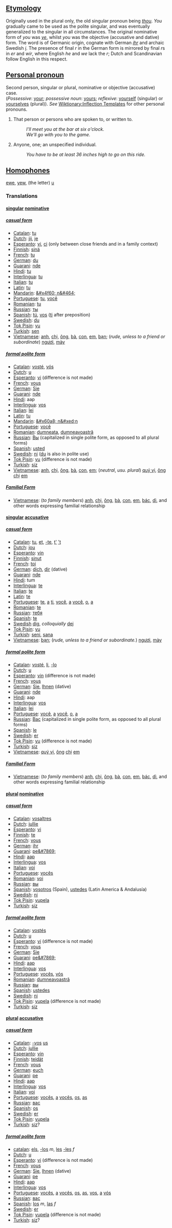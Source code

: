 ==[[Etymology]]==
Originally used in the plural only, the old singular pronoun being ''[[thou]]''.  ''You'' gradually came to be used as the polite singular, and was eventually generalized to the singular in all circumstances.  The original nominative form of ''you'' was ''[[ye]]'', whilst ''you'' was the objective (accusative and dative) form.  The word is of Germanic origin, cognate with German ''[[ihr]]'' and archaic Swedish ''[[i]]''.  The presence of final ''r'' in the German form is mirrored by final ''r''s in ''er'' and ''wir'', where English ''he'' and ''we'' lack the ''r''; Dutch and Scandinavian follow English in this respect.

==[[Personal pronoun]]==
Second person, singular or plural, nominative or objective (accusative) case.<br> (''Possessive'': [[your]]; ''possessive noun'': [[yours]]; ''reflexive'': [[yourself]] (singular) or [[yourselves]] (plural)). ''See'' [[Wiktionary:Inflection Templates]] for other personal pronouns.

#That person or persons who are spoken to, or written to. 
#:''I'll meet you at the bar at six o'clock.'' 
#:''We'll go with you to the game.'' 
#Anyone, one; an unspecified individual. 
#:''You have to be at least 36 inches high to go on this ride.''

== [[Homophone]]s ==
[[ewe]], [[yew]], (the letter) [[u]]

===Translations===

====[[singular]] [[nominative]]====

=====[[casual form]]=====

*[[Catalan]]: [[tu]]
*[[Dutch]]: [[jij]], [[je]]
*[[Esperanto]]: [[vi]], [[ci]] (only between close friends and in a family context)
*[[Finnish]]: [[sinä]]
*[[French]]: [[tu]]
*[[German]]: [[du]]
*[[Guarani]]: [[nde]]
*[[Hindi]]: [[tu]]
*[[Interlingua]]: [[tu]]
*[[Italian]]: [[tu]]
*[[Latin]]: [[tu]]
*[[Mandarin]]: [[&#x4f60; n&#464;]]
*[[Portuguese]]: [[tu]], [[você]]
*[[Romanian]]: [[tu]]
*[[Russian]]: [[ты]]
*[[Spanish]]: [[tú]], [[vos]] ([[ti]] after preposition)
*[[Swedish]]: [[du]]
*[[Tok Pisin]]: [[yu]]
*[[Turkish]]: [[sen]]
*[[Vietnamese]]: [[anh]], [[chị]], [[ông]], [[bà]], [[con#Vietnamese|con]], [[em#Vietnamese|em]], [[bạn]]; (''rude, unless to a friend or subordinate'') [[ngươi]], [[mày]]

=====[[formal polite form]]=====

*[[Catalan]]: [[vosté]], [[vós]]
*[[Dutch]]: [[u]]
*[[Esperanto]]: [[vi]] (difference is not made)
*[[French]]: [[vous]]
*[[German]]: [[Sie]]
*[[Guarani]]: [[nde]]
*[[Hindi]]: aap
*[[Interlingua]]: [[vos]]
*[[Italian]]: [[lei]]
*[[Latin]]: [[tu]]
*[[Mandarin]]: [[&#x60a8; n&#xed;n]]
*[[Portuguese]]: [[você]]
*[[Romanian]]: [[dumneata]], [[dumneavoastră]]
*[[Russian]]: [[Вы]] (capitalized in single polite form, as opposed to all plural forms)
*[[Spanish]]: [[usted]]
*[[Swedish]]: [[ni]] ([[du]] is also in polite use)
*[[Tok Pisin]]: [[yu]] (difference is not made)
*[[Turkish]]: [[siz]]
*[[Vietnamese]]: [[anh]], [[chị]], [[ông]], [[bà]], [[con#Vietnamese|con]], [[em#Vietnamese|em]]; (''neutral'', ''usu. plural'') [[quý vị]], [[ông]] [[chị]] [[em#Vietnamese|em]]

===== [[Familial Form]] =====
*[[Vietnamese]]: (''to family members'') [[anh]], [[chị]], [[ông]], [[bà]], [[con#Vietnamese|con]], [[em#Vietnamese|em]], [[bác]], [[dì]], and other words expressing familial relationship

====[[singular]] [[accusative]]====

=====[[casual form]]=====

*[[Catalan]]: [[tu]], [[et]], [[-te]], [[t']] [['t]]
*[[Dutch]]: [[jou]]
*[[Esperanto]]: [[vin]]
*[[Finnish]]: [[sinut]]
*[[French]]: [[toi]]
*[[German]]: [[dich]], [[dir]] (dative)
*[[Guarani]]: [[nde]]
*[[Hindi]]: tum
*[[Interlingua]]: [[te]]
*[[Italian]]: [[te]]
*[[Latin]]: [[te]]
*[[Portuguese]]: [[te]], [[a]] [[ti]], [[você]], [[a]] [[você]], [[o]], [[a]]
*[[Romanian]]: [[te]]
*[[Russian]]: [[тебя]]
*[[Spanish]]: [[te]]
*[[Swedish]] [[dig]], ''colloquially'' [[dej]]
*[[Tok Pisin]]: [[yu]]
*[[Turkish]]: [[seni]], [[sana]]
*[[Vietnamese]]: [[bạn]]; (''rude, unless to a friend or subordinate.'') [[ngươi]], [[mày]]

=====[[formal polite form]]=====

*[[Catalan]]: [[vosté]], [[li]], [[-lo]]
*[[Dutch]]: [[u]]
*[[Esperanto]]: [[vin]] (difference is not made)
*[[French]]: [[vous]]
*[[German]]: [[Sie]], [[Ihnen]] (dative)
*[[Guarani]]: [[nde]]
*[[Hindi]]: aap
*[[Interlingua]]: [[vos]]
*[[Italian]]: [[lei]]
*[[Portuguese]]: [[você]], [[a]] [[você]], [[o]], [[a]]
*[[Russian]]: [[Вас]] (capitalized in single polite form, as opposed to all plural forms)
*[[Spanish]]: [[le]]
*[[Swedish]]: [[er]]
*[[Tok Pisin]]: [[yu]] (difference is not made)
*[[Turkish]]: [[siz]]
*[[Vietnamese]]: [[quý vị]], [[ông]] [[chị]] [[em#Vietnamese|em]]

===== [[Familial Form]] =====
*[[Vietnamese]]: (''to family members'') [[anh]], [[chị]], [[ông]], [[bà]], [[con#Vietnamese|con]], [[em#Vietnamese|em]], [[bác]], [[dì]], and other words expressing familial relationship

====[[plural]] [[nominative]]====

=====[[casual form]]=====

*[[Catalan]]: [[vosaltres]]
*[[Dutch]]: [[jullie]]
*[[Esperanto]]: [[vi]]
*[[Finnish]]: [[te]]
*[[French]]: [[vous]]
*[[German]]: [[ihr]]
*[[Guarani]]: [[pe&#7869;]]
*[[Hindi]]: [[aap]]
*[[Interlingua]]: [[vos]]
*[[Italian]]: [[voi]]
*[[Portuguese]]: [[vocês]]
*[[Romanian]]: [[voi]] 
*[[Russian]]: [[вы]]
*[[Spanish]]: [[vosotros]] (Spain), [[ustedes]] (Latin America & Andalusía)
*[[Swedish]]: [[ni]]
*[[Tok Pisin]]: [[yupela]]
*[[Turkish]]: [[siz]]

=====[[formal polite form]]=====

*[[Catalan]]: [[vostés]]
*[[Dutch]]: [[u]]
*[[Esperanto]]: [[vi]] (difference is not made)
*[[French]]: [[vous]]
*[[German]]: [[Sie]]
*[[Guarani]]: [[pe&#7869;]]
*[[Hindi]]: [[aap]]
*[[Interlingua]]: [[vos]]
*[[Portuguese]]: [[vocês]], [[vós]]
*[[Romanian]]: [[dumneavoastră]]
*[[Russian]]: [[вы]]
*[[Spanish]]: [[ustedes]]
*[[Swedish]]: [[ni]]
*[[Tok Pisin]]: [[yupela]] (difference is not made)
*[[Turkish]]: [[siz]]

====[[plural]] [[accusative]]====

=====[[casual form]]=====

*[[Catalan]]: [[-vos]] [[us]]
*[[Dutch]]: [[jullie]]
*[[Esperanto]]: [[vin]]
*[[Finnish]]: [[teidät]]
*[[French]]: [[vous]]
*[[German]]: [[euch]]
*[[Guarani]]: [[pe]]
*[[Hindi]]: [[aap]]
*[[Interlingua]]: [[vos]]
*[[Italian]]: [[voi]]
*[[Portuguese]]: [[vocês]], [[a]] [[vocês]], [[os]], [[as]]
*[[Russian]]: [[вас]]
*[[Spanish]]: [[os]]
*[[Swedish]]: [[er]]
*[[Tok Pisin]]: [[yupela]]
*[[Turkish]]: [[siz]]?

=====[[formal polite form]]=====

*[[catalan]]: [[els]], [[-los]] ''m'', [[les]] [[-les]] ''f''
*[[Dutch]]: [[u]]
*[[Esperanto]]: [[vi]] (difference is not made)
*[[French]]: [[vous]]
*[[German]]: [[Sie]], [[Ihnen]] (dative)
*[[Guarani]]: [[pe]]
*[[Hindi]]: [[aap]]
*[[Interlingua]]: [[vos]]
*[[Portuguese]]: [[vocês]], [[a]] [[vocês]], [[os]], [[as]], [[vos]], [[a]] [[vós]]
*[[Russian]]: [[вас]]
*[[Spanish]]: [[los]] ''m'', [[las]] ''f''
*[[Swedish]]: [[er]]
*[[Tok Pisin]]: [[yupela]] (difference is not made)
*[[Turkish]]: [[siz]]?